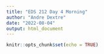 ```yaml
---
title: "EDS 212 Day 4 Morning"
author: "Andre Dextre"
date: "2022-08-04"
output: html_document
---
```


```r
knitr::opts_chunk$set(echo = TRUE)
```
